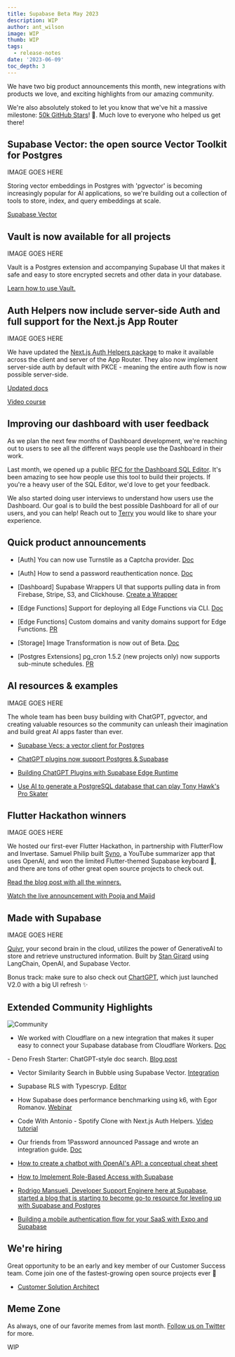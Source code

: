 ```yaml
---
title: Supabase Beta May 2023
description: WIP
author: ant_wilson
image: WIP
thumb: WIP
tags:
  - release-notes
date: '2023-06-09'
toc_depth: 3
---
```


We have two big product announcements this month, new integrations with products we love, and exciting highlights from our amazing community.

We're also absolutely stoked to let you know that we've hit a massive milestone: [50k GitHub Stars](https://github.com/supabase/supabase)! 🌟. Much love to everyone who helped us get there!

## Supabase Vector: the open source Vector Toolkit for Postgres

IMAGE GOES HERE

Storing vector embeddings in Postgres with 'pgvector' is becoming increasingly popular for AI applications, so we're building out a collection of tools to store, index, and query embeddings at scale.

[Supabase Vector](https://supabase.com/vector)

## Vault is now available for all projects

IMAGE GOES HERE

Vault is a Postgres extension and accompanying Supabase UI that makes it safe and easy to store encrypted secrets and other data in your database.

[Learn how to use Vault.](https://supabase.com/docs/guides/database/vault)

## Auth Helpers now include server-side Auth and full support for the Next.js App Router

IMAGE GOES HERE

We have updated the [Next.js Auth Helpers package](https://github.com/supabase/auth-helpers) to make it available across the client and server of the App Router. They also now implement server-side auth by default with PKCE - meaning the entire auth flow is now possible server-side.

[Updated docs](https://supabase.com/docs/guides/auth/auth-helpers/nextjs)

[Video course](https://www.youtube.com/playlist?list=PL5S4mPUpp4OtMhpnp93EFSo42iQ40XjbF)

## Improving our dashboard with user feedback

As we plan the next few months of Dashboard development, we're reaching out to users to see all the different ways people use the Dashboard in their work.

Last month, we opened up a public [RFC for the Dashboard SQL Editor](https://github.com/orgs/supabase/discussions/14206). It's been amazing to see how people use this tool to build their projects. If you're a heavy user of the SQL Editor, we'd love to get your feedback.

We also started doing user interviews to understand how users use the Dashboard. Our goal is to build the best possible Dashboard for all of our users, and you can help! Reach out to [Terry](https://twitter.com/saltcod) you would like to share your experience.

## Quick product announcements

- [Auth] You can now use Turnstile as a Captcha provider. [Doc](https://supabase.com/docs/guides/auth/auth-captcha#sign-up-for-captcha)

- [Auth] How to send a password reauthentication nonce. [Doc](https://supabase.com/docs/reference/javascript/auth-resend)

- [Dashboard] Supabase Wrappers UI that supports pulling data in from Firebase, Stripe, S3, and Clickhouse. [Create a Wrapper](https://supabase.com/dashboard/project/_/database/wrappers)

- [Edge Functions] Support for deploying all Edge Functions via CLI. [Doc](https://supabase.com/docs/guides/functions/quickstart#deploy-all-functions)

- [Edge Functions] Custom domains and vanity domains support for Edge Functions. [PR](https://github.com/supabase/supabase-js/pull/778)

- [Storage] Image Transformation is now out of Beta. [Doc](https://supabase.com/docs/guides/storage/image-transformations)

- [Postgres Extensions] pg_cron 1.5.2 (new projects only) now supports sub-minute schedules. [PR](https://github.com/citusdata/pg_cron)

## AI resources & examples

IMAGE GOES HERE

The whole team has been busy building with ChatGPT, pgvector, and creating valuable resources so the community can unleash their imagination and build great AI apps faster than ever.

- [Supabase Vecs: a vector client for Postgres](https://supabase.com/blog/vecs)

- [ChatGPT plugins now support Postgres & Supabase](https://supabase.com/blog/chatgpt-plugins-support-postgres)

- [Building ChatGPT Plugins with Supabase Edge Runtime](https://supabase.com/blog/building-chatgpt-plugins-template)

- [Use AI to generate a PostgreSQL database that can play Tony Hawk's Pro Skater](https://www.youtube.com/watch?v=ffdUZbYov9g)

## Flutter Hackathon winners

IMAGE GOES HERE

We hosted our first-ever Flutter Hackathon, in partnership with FlutterFlow and Invertase. Samuel Philip built [Syno](https://github.com/ineffablesam/Syno), a YouTube summarizer app that uses OpenAI, and won the limited Flutter-themed Supabase keyboard 💙, and there are tons of other great open source projects to check out.

[Read the blog post with all the winners.](https://supabase.com/blog/flutter-hackathon-winners)

[Watch the live announcement with Pooja and Majid](https://www.youtube.com/watch?v=AazB9mQetkw)

## Made with Supabase 

IMAGE GOES HERE

[Quivr](https://github.com/stangirard/quivr), your second brain in the cloud, utilizes the power of GenerativeAI to store and retrieve unstructured information. Built by [Stan Girard](https://twitter.com/_StanGirard) using LangChain, OpenAI, and Supabase Vector.

Bonus track: make sure to also check out [ChartGPT](https://www.chartgpt.dev/), which just launched V2.0 with a big UI refresh ✨

## Extended Community Highlights

![Community](/images/blog/2022-june/community.jpg)

- We worked with Cloudflare on a new integration that makes it super easy to connect your Supabase database from Cloudflare Workers. [Doc](https://supabase.com/docs/guides/integrations/cloudflare-workers)

- Deno Fresh Starter: ChatGPT-style doc search. [Blog post](https://deno.com/blog/build-chatgpt-doc-search-with-supabase-fresh)

- Vector Similarity Search in Bubble using Supabase Vector. [Integration](https://medium.com/@ivbran/vector-similarity-search-in-bubble-io-using-supabase-and-pgvector-672a2e69fbc7)

- Supabase RLS with Typescryp. [Editor](https://supabase-rls.up.railway.app/)

- How Supabase does performance benchmarking using k6, with Egor Romanov. [Webinar](https://www.youtube.com/watch?v=VcrQidYBjEg)

- Code With Antonio - Spotify Clone with Next.js Auth Helpers. [Video tutorial](https://www.youtube.com/watch?v=2aeMRB8LL4o)

- Our friends from 1Password announced Passage and wrote an integration guide. [Doc](https://supabase.com/partners/integrations/passageidentity)
- [How to create a chatbot with OpenAI's API: a conceptual cheat sheet](https://dev.to/farez/how-to-create-a-chatbot-with-openais-api-a-conceptual-cheat-sheet-2o5p)
- [How to Implement Role-Based Access with Supabase](https://dev.to/akkilah/how-to-implement-role-based-access-with-supabase-3a2)
- [Rodrigo Mansueli, Developer Support Enginere here at Supabase, started a blog that is starting to become go-to resource for leveling up with Supabase and Postgres](https://blog.mansueli.com/)
- [Building a mobile authentication flow for your SaaS with Expo and Supabase](https://blog.spirokit.com/building-a-mobile-authentication-flow-for-your-saas-with-expo-and-supabase)

## We're hiring

Great opportunity to be an early and key member of our Customer Success team. Come join one of the fastest-growing open source projects ever 🤗

- [Customer Solution Architect](https://boards.greenhouse.io/supabase/jobs/4888237004)

## Meme Zone

As always, one of our favorite memes from last month. [Follow us on Twitter](https://twitter.com/supabase) for more.

WIP

